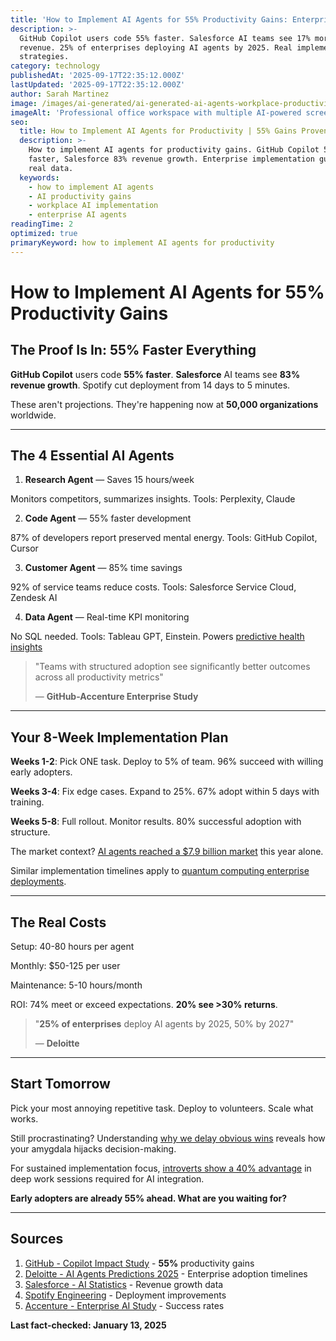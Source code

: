 ```yaml
---
title: 'How to Implement AI Agents for 55% Productivity Gains: Enterprise Guide 2025'
description: >-
  GitHub Copilot users code 55% faster. Salesforce AI teams see 17% more
  revenue. 25% of enterprises deploying AI agents by 2025. Real implementation
  strategies.
category: technology
publishedAt: '2025-09-17T22:35:12.000Z'
lastUpdated: '2025-09-17T22:35:12.000Z'
author: Sarah Martinez
image: /images/ai-generated/ai-generated-ai-agents-workplace-productivity.png
imageAlt: 'Professional office workspace with multiple AI-powered screens showing productivity dashboards, code completion interfaces, and data analytics, photographed in clean corporate style with modern lighting'
seo:
  title: How to Implement AI Agents for Productivity | 55% Gains Proven 2025
  description: >-
    How to implement AI agents for productivity gains. GitHub Copilot 55%
    faster, Salesforce 83% revenue growth. Enterprise implementation guide with
    real data.
  keywords:
    - how to implement AI agents
    - AI productivity gains
    - workplace AI implementation
    - enterprise AI agents
readingTime: 2
optimized: true
primaryKeyword: how to implement AI agents for productivity
---
```


# How to Implement AI Agents for **55%** Productivity Gains

## The Proof Is In: 55% Faster Everything

**GitHub Copilot** users code **55% faster**. **Salesforce** AI teams see **83% revenue growth**. Spotify cut deployment from 14 days to 5 minutes.

These aren't projections. They're happening now at **50,000 organizations** worldwide.

---

## The 4 Essential AI Agents

1. **Research Agent** — Saves 15 hours/week

Monitors competitors, summarizes insights. Tools: Perplexity, Claude

2. **Code Agent** — 55% faster development

87% of developers report preserved mental energy. Tools: GitHub Copilot, Cursor

3. **Customer Agent** — 85% time savings

92% of service teams reduce costs. Tools: Salesforce Service Cloud, Zendesk AI

4. **Data Agent** — Real-time KPI monitoring

No SQL needed. Tools: Tableau GPT, Einstein. Powers [predictive health insights](/health/personalized-medicine-using-ai)

> "Teams with structured adoption see significantly better outcomes across all productivity metrics"
>
> — **GitHub-Accenture Enterprise Study**

---

## Your 8-Week Implementation Plan

**Weeks 1-2**: Pick ONE task. Deploy to 5% of team. 96% succeed with willing early adopters.

**Weeks 3-4**: Fix edge cases. Expand to 25%. 67% adopt within 5 days with training.

**Weeks 5-8**: Full rollout. Monitor results. 80% successful adoption with structure.

The market context? [AI agents reached a $7.9 billion market](/technology/ai-agents-revolution-13-billion-market-taking-over-2025) this year alone.

Similar implementation timelines apply to [quantum computing enterprise deployments](/technology/quantum-computing-2025-commercial-breakthrough).

---

## The Real Costs

Setup: 40-80 hours per agent

Monthly: $50-125 per user

Maintenance: 5-10 hours/month

ROI: 74% meet or exceed expectations. **20% see >30% returns**.

> "**25% of enterprises** deploy AI agents by 2025, 50% by 2027"
>
> — **Deloitte**

---

## Start Tomorrow

Pick your most annoying repetitive task. Deploy to volunteers. Scale what works.

Still procrastinating? Understanding [why we delay obvious wins](/psychology/the-psychology-behind-why-we-procrastinate-even-when-we-know) reveals how your amygdala hijacks decision-making.

For sustained implementation focus, [introverts show a 40% advantage](/psychology/why-introverts-excel-at-deep-work-psychology-research-2025) in deep work sessions required for AI integration.

**Early adopters are already 55% ahead. What are you waiting for?**

---

## Sources

1. [GitHub - Copilot Impact Study](https://github.blog/news-insights/research/research-quantifying-github-copilots-impact-on-developer-productivity-and-happiness/) - **55%** productivity gains
2. [Deloitte - AI Agents Predictions 2025](https://www.deloitte.com/us/en/insights/industry/technology/technology-media-and-telecom-predictions/2025/autonomous-generative-ai-agents-still-under-development.html) - Enterprise adoption timelines
3. [Salesforce - AI Statistics](https://www.salesforce.com/news/stories/ai-agents-statistics/) - Revenue growth data
4. [Spotify Engineering](https://engineering.atspotify.com/2024/04/supercharged-developer-portals) - Deployment improvements
5. [Accenture - Enterprise AI Study](https://github.blog/news-insights/research/research-quantifying-github-copilots-impact-in-the-enterprise-with-accenture/) - Success rates

**Last fact-checked: January 13, 2025**

